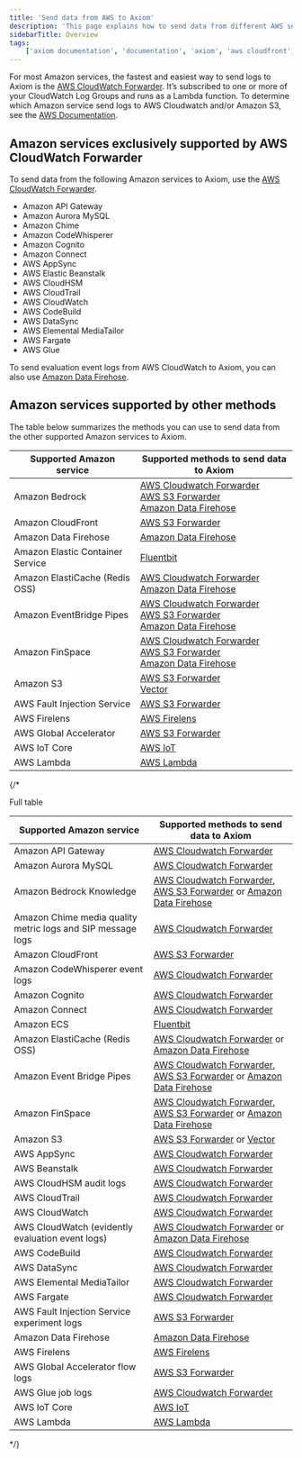 ```yaml
---
title: 'Send data from AWS to Axiom'
description: 'This page explains how to send data from different AWS services to Axiom.'
sidebarTitle: Overview
tags:
    ['axiom documentation', 'documentation', 'axiom', 'aws cloudfront', 'ADOT', 'amazon s3', 'aws s3', 'aws lambda', 'aws', 'cloudwatch', 'amazon']
---
```


For most Amazon services, the fastest and easiest way to send logs to Axiom is the [AWS CloudWatch Forwarder](/send-data/cloudwatch). It’s subscribed to one or more of your CloudWatch Log Groups and runs as a Lambda function. To determine which Amazon service send logs to AWS Cloudwatch and/or Amazon S3, see the [AWS Documentation](https://docs.aws.amazon.com/AmazonCloudWatch/latest/logs/AWS-logs-and-resource-policy.html).

## Amazon services exclusively supported by AWS CloudWatch Forwarder

To send data from the following Amazon services to Axiom, use the [AWS CloudWatch Forwarder](/send-data/cloudwatch).

- Amazon API Gateway
- Amazon Aurora MySQL
- Amazon Chime
- Amazon CodeWhisperer
- Amazon Cognito
- Amazon Connect
- AWS AppSync
- AWS Elastic Beanstalk
- AWS CloudHSM
- AWS CloudTrail
- AWS CloudWatch
- AWS CodeBuild
- AWS DataSync
- AWS Elemental MediaTailor
- AWS Fargate
- AWS Glue

To send evaluation event logs from AWS CloudWatch to Axiom, you can also use [Amazon Data Firehose](/send-data/aws-firehose).

## Amazon services supported by other methods

The table below summarizes the methods you can use to send data from the other supported Amazon services to Axiom.

| Supported Amazon service                                    | Supported methods to send data to Axiom                                                                                              |
|-------------------------------------------------------------|--------------------------------------------------------------------------------------------------------------------------------------|
| Amazon Bedrock                                              | [AWS Cloudwatch Forwarder](/send-data/cloudwatch)<br />[AWS S3 Forwarder](/send-data/aws-s3)<br />[Amazon Data Firehose](/send-data/aws-firehose)  |
| Amazon CloudFront                                           | [AWS S3 Forwarder](/send-data/aws-s3)                                                                                                |
| Amazon Data Firehose                                        | [Amazon Data Firehose](/send-data/aws-firehose)                                                                                      |
| Amazon Elastic Container Service                            | [Fluentbit](/send-data/fluent-bit)                                                                                                   |
| Amazon ElastiCache (Redis OSS)                              | [AWS Cloudwatch Forwarder](/send-data/cloudwatch)<br />[Amazon Data Firehose](/send-data/aws-firehose)                               |
| Amazon EventBridge Pipes                                    | [AWS Cloudwatch Forwarder](/send-data/cloudwatch)<br />[AWS S3 Forwarder](/send-data/aws-s3)<br />[Amazon Data Firehose](/send-data/aws-firehose) |
| Amazon FinSpace                                             | [AWS Cloudwatch Forwarder](/send-data/cloudwatch)<br />[AWS S3 Forwarder](/send-data/aws-s3)<br />[Amazon Data Firehose](/send-data/aws-firehose) |
| Amazon S3                                                   | [AWS S3 Forwarder](/send-data/aws-s3)<br />[Vector](/send-data/vector)                                                               |
| AWS Fault Injection Service                                 | [AWS S3 Forwarder](/send-data/aws-s3)                                                                                                |
| AWS Firelens                                                | [AWS Firelens](/send-data/aws-firelens)                                                                                              |
| AWS Global Accelerator                                      | [AWS S3 Forwarder](/send-data/aws-s3)                                                                                                |
| AWS IoT Core                                                | [AWS IoT](/send-data/aws-iot-rules)                                                                                                  |
| AWS Lambda                                                  | [AWS Lambda](/send-data/aws-lambda)                                                                                                  |

{/*

Full table

| Supported Amazon service                                    | Supported methods to send data to Axiom                                                                                              |
|-------------------------------------------------------------|--------------------------------------------------------------------------------------------------------------------------------------|
| Amazon API Gateway                                          | [AWS Cloudwatch Forwarder](/send-data/cloudwatch)                                                                                    |
| Amazon Aurora MySQL                                         | [AWS Cloudwatch Forwarder](/send-data/cloudwatch)                                                                                    |
| Amazon Bedrock Knowledge                                    | [AWS Cloudwatch Forwarder](/send-data/cloudwatch), [AWS S3 Forwarder](/send-data/aws-s3) or [Amazon Data Firehose](/send-data/aws-firehose)  |
| Amazon Chime media quality metric logs and SIP message logs | [AWS Cloudwatch Forwarder](/send-data/cloudwatch)                                                                                    |
| Amazon CloudFront                                           | [AWS S3 Forwarder](/send-data/aws-s3)                                                                                                |
| Amazon CodeWhisperer event logs                             | [AWS Cloudwatch Forwarder](/send-data/cloudwatch)                                                                                    |
| Amazon Cognito                                              | [AWS Cloudwatch Forwarder](/send-data/cloudwatch)                                                                                    |
| Amazon Connect                                              | [AWS Cloudwatch Forwarder](/send-data/cloudwatch)                                                                                    |
| Amazon ECS                                                  | [Fluentbit](/send-data/fluent-bit)                                                                                                   |
| Amazon ElastiCache (Redis OSS)                              | [AWS Cloudwatch Forwarder](/send-data/cloudwatch) or [Amazon Data Firehose](/send-data/aws-firehose)                                         |
| Amazon Event Bridge Pipes                                   | [AWS Cloudwatch Forwarder](/send-data/cloudwatch), [AWS S3 Forwarder](/send-data/aws-s3) or  [Amazon Data Firehose](/send-data/aws-firehose) |
| Amazon FinSpace                                             | [AWS Cloudwatch Forwarder](/send-data/cloudwatch), [AWS S3 Forwarder](/send-data/aws-s3) or  [Amazon Data Firehose](/send-data/aws-firehose) |
| Amazon S3                                                   | [AWS S3 Forwarder](/send-data/aws-s3) or [Vector](/send-data/vector)                                                                 |
| AWS AppSync                                                 | [AWS Cloudwatch Forwarder](/send-data/cloudwatch)                                                                                    |
| AWS Beanstalk                                               | [AWS Cloudwatch Forwarder](/send-data/cloudwatch)                                                                                    |
| AWS CloudHSM audit logs                                     | [AWS Cloudwatch Forwarder](/send-data/cloudwatch)                                                                                    |
| AWS CloudTrail                                              | [AWS Cloudwatch Forwarder](/send-data/cloudwatch)                                                                                    |
| AWS CloudWatch                                              | [AWS Cloudwatch Forwarder](/send-data/cloudwatch)                                                                                    |
| AWS CloudWatch (evidently evaluation event logs)            | [AWS Cloudwatch Forwarder](/send-data/cloudwatch) or [Amazon Data Firehose](/send-data/aws-firehose)                                         |
| AWS CodeBuild                                               | [AWS Cloudwatch Forwarder](/send-data/cloudwatch)                                                                                    |
| AWS DataSync                                                | [AWS Cloudwatch Forwarder](/send-data/cloudwatch)                                                                                    |
| AWS Elemental MediaTailor                                   | [AWS Cloudwatch Forwarder](/send-data/cloudwatch)                                                                                    |
| AWS Fargate                                                 | [AWS Cloudwatch Forwarder](/send-data/cloudwatch)                                                                                    |
| AWS Fault Injection Service experiment logs                 | [AWS S3 Forwarder](/send-data/aws-s3)                                                                                                |
| Amazon Data Firehose                                                | [Amazon Data Firehose](/send-data/aws-firehose)                                                                                              |
| AWS Firelens                                                | [AWS Firelens](/send-data/aws-firelens)                                                                                              |
| AWS Global Accelerator flow logs                            | [AWS S3 Forwarder](/send-data/aws-s3)                                                                                                |
| AWS Glue job logs                                           | [AWS Cloudwatch Forwarder](/send-data/cloudwatch)                                                                                    |
| AWS IoT Core                                                | [AWS IoT](/send-data/aws-iot-rules)                                                                                                  |
| AWS Lambda                                                  | [AWS Lambda](/send-data/aws-lambda)                                                                                                  |
*/}